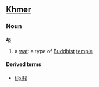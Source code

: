 ==[[Khmer]]==
===Noun===
'''វត្ត'''

# a [[wat]]: a type of [[Buddhist]] [[temple]]

====Derived terms====
*[[អង្គរវត្ត]]